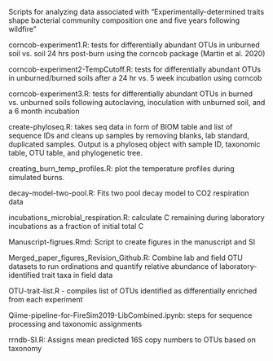 Scripts for analyzing data associated with "Experimentally-determined traits shape bacterial community composition one and five years following wildfire"
 
corncob-experiment1.R: tests for differentially abundant OTUs in unburned soil vs. soil 24 hrs post-burn using the corncob package (Martin et al. 2020)

corncob-experiment2-TempCutoff.R: tests for differentially abundant OTUs in unburned/burned soils after a 24 hr vs. 5 week incubation using corncob

corncob-experiment3.R: tests for differentially abundant OTUs in burned vs. unburned soils following autoclaving, inoculation with unburned soil, and a 6 month incubation 

create-phyloseq.R: takes seq data in form of BIOM table and list of sequence IDs and cleans up samples by removing blanks, lab standard, duplicated samples. Output is a phyloseq object with sample ID, taxonomic table, OTU table, and phylogenetic tree. 

creating_burn_temp_profiles.R: plot the temperature profiles during simulated burns.

decay-model-two-pool.R: Fits two pool decay model to CO2 respiration data

incubations_microbial_respiration.R: calculate C remaining during laboratory incubations as a fraction of initial total C

Manuscript-figrues.Rmd: Script to create figures in the manuscript and SI

Merged_paper_figures_Revision_Github.R: Combine lab and field OTU datasets to run ordinations and quantify relative abundance of laboratory-identified trait taxa in field data

OTU-trait-list.R - compiles list of OTUs identified as differentially enriched from each experiment

Qiime-pipeline-for-FireSim2019-LibCombined.ipynb: steps for sequence processing and taxonomic assignments 

rrndb-SI.R: Assigns mean predicted 16S copy numbers to OTUs based on taxonomy
